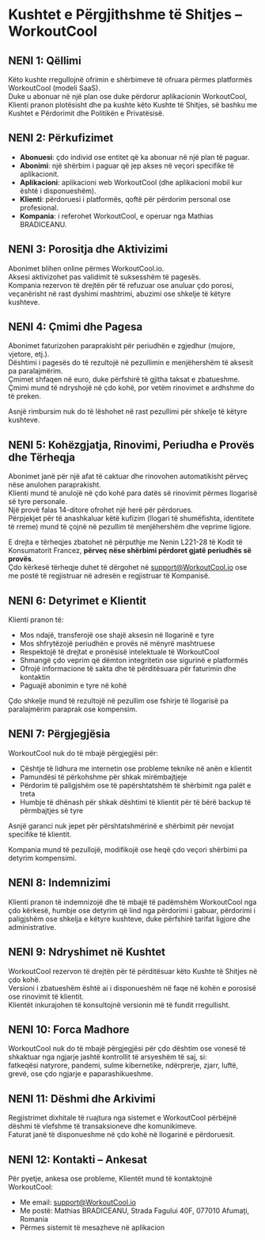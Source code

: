 # Kushtet e Përgjithshme të Shitjes – WorkoutCool

## NENI 1: Qëllimi

Këto kushte rregullojnë ofrimin e shërbimeve të ofruara përmes platformës WorkoutCool (modeli SaaS).  
Duke u abonuar në një plan ose duke përdorur aplikacionin WorkoutCool, Klienti pranon plotësisht dhe pa kushte këto Kushte të Shitjes, së bashku me Kushtet e Përdorimit dhe Politikën e Privatësisë.

## NENI 2: Përkufizimet

- **Abonuesi**: çdo individ ose entitet që ka abonuar në një plan të paguar.  
- **Abonimi**: një shërbim i paguar që jep akses në veçori specifike të aplikacionit.  
- **Aplikacioni**: aplikacioni web WorkoutCool (dhe aplikacioni mobil kur është i disponueshëm).  
- **Klienti**: përdoruesi i platformës, qoftë për përdorim personal ose profesional.  
- **Kompania**: i referohet WorkoutCool, e operuar nga Mathias BRADICEANU.

## NENI 3: Porositja dhe Aktivizimi

Abonimet blihen online përmes WorkoutCool.io.  
Aksesi aktivizohet pas validimit të suksesshëm të pagesës.  
Kompania rezervon të drejtën për të refuzuar ose anuluar çdo porosi, veçanërisht në rast dyshimi mashtrimi, abuzimi ose shkelje të këtyre kushteve.

## NENI 4: Çmimi dhe Pagesa

Abonimet faturizohen paraprakisht për periudhën e zgjedhur (mujore, vjetore, etj.).  
Dështimi i pagesës do të rezultojë në pezullimin e menjëhershëm të aksesit pa paralajmërim.  
Çmimet shfaqen në euro, duke përfshirë të gjitha taksat e zbatueshme.  
Çmimi mund të ndryshojë në çdo kohë, por vetëm rinovimet e ardhshme do të preken.

Asnjë rimbursim nuk do të lëshohet në rast pezullimi për shkelje të këtyre kushteve.

## NENI 5: Kohëzgjatja, Rinovimi, Periudha e Provës dhe Tërheqja

Abonimet janë për një afat të caktuar dhe rinovohen automatikisht përveç nëse anulohen paraprakisht.  
Klienti mund të anulojë në çdo kohë para datës së rinovimit përmes llogarisë së tyre personale.  
Një provë falas 14-ditore ofrohet një herë për përdorues.  
Përpjekjet për të anashkaluar këtë kufizim (llogari të shumëfishta, identitete të rreme) mund të çojnë në pezullim të menjëhershëm dhe veprime ligjore.

E drejta e tërheqjes zbatohet në përputhje me Nenin L221-28 të Kodit të Konsumatorit Francez, **përveç nëse shërbimi përdoret gjatë periudhës së provës**.  
Çdo kërkesë tërheqje duhet të dërgohet në [support@WorkoutCool.io](mailto:support@WorkoutCool.io) ose me postë të regjistruar në adresën e regjistruar të Kompanisë.

## NENI 6: Detyrimet e Klientit

Klienti pranon të:

- Mos ndajë, transferojë ose shajë aksesin në llogarinë e tyre  
- Mos shfrytëzojë periudhën e provës në mënyrë mashtruese  
- Respektojë të drejtat e pronësisë intelektuale të WorkoutCool  
- Shmangë çdo veprim që dëmton integritetin ose sigurinë e platformës  
- Ofrojë informacione të sakta dhe të përditësuara për faturimin dhe kontaktin  
- Paguajë abonimin e tyre në kohë

Çdo shkelje mund të rezultojë në pezullim ose fshirje të llogarisë pa paralajmërim paraprak ose kompensim.

## NENI 7: Përgjegjësia

WorkoutCool nuk do të mbajë përgjegjësi për:

- Çështje të lidhura me internetin ose probleme teknike në anën e klientit  
- Pamundësi të përkohshme për shkak mirëmbajtjeje  
- Përdorim të paligjshëm ose të papërshtatshëm të shërbimit nga palët e treta  
- Humbje të dhënash për shkak dështimi të klientit për të bërë backup të përmbajtjes së tyre

Asnjë garanci nuk jepet për përshtatshmërinë e shërbimit për nevojat specifike të klientit.

Kompania mund të pezullojë, modifikojë ose heqë çdo veçori shërbimi pa detyrim kompensimi.

## NENI 8: Indemnizimi

Klienti pranon të indemnizojë dhe të mbajë të padëmshëm WorkoutCool nga çdo kërkesë, humbje ose detyrim që lind nga përdorimi i gabuar, përdorimi i paligjshëm ose shkelja e këtyre kushteve, duke përfshirë tarifat ligjore dhe administrative.

## NENI 9: Ndryshimet në Kushtet

WorkoutCool rezervon të drejtën për të përditësuar këto Kushte të Shitjes në çdo kohë.  
Versioni i zbatueshëm është ai i disponueshëm në faqe në kohën e porosisë ose rinovimit të klientit.  
Klientët inkurajohen të konsultojnë versionin më të fundit rregullisht.

## NENI 10: Forca Madhore

WorkoutCool nuk do të mbajë përgjegjësi për çdo dështim ose vonesë të shkaktuar nga ngjarje jashtë kontrollit të arsyeshëm të saj, si:  
fatkeqësi natyrore, pandemi, sulme kibernetike, ndërprerje, zjarr, luftë, grevë, ose çdo ngjarje e paparashikueshme.

## NENI 11: Dëshmi dhe Arkivimi

Regjistrimet dixhitale të ruajtura nga sistemet e WorkoutCool përbëjnë dëshmi të vlefshme të transaksioneve dhe komunikimeve.  
Faturat janë të disponueshme në çdo kohë në llogarinë e përdoruesit.

## NENI 12: Kontakti – Ankesat

Për pyetje, ankesa ose probleme, Klientët mund të kontaktojnë WorkoutCool:

- Me email: [support@WorkoutCool.io](mailto:support@WorkoutCool.io)  
- Me postë: Mathias BRADICEANU, Strada Fagului 40F, 077010 Afumați, Romania  
- Përmes sistemit të mesazheve në aplikacion
